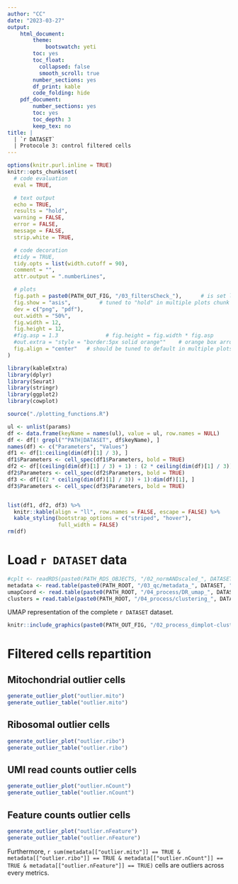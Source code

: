 ```yaml
---
author: "CC"
date: "2023-03-27"
output:
    html_document:
        theme:
            bootswatch: yeti
        toc: yes
        toc_float:
          collapsed: false
          smooth_scroll: true
        number_sections: yes
        df_print: kable
        code_folding: hide
    pdf_document:
        number_sections: yes
        toc: yes
        toc_depth: 3
        keep_tex: no
title: |
  | `r DATASET`
  | Protocole 3: control filtered cells
---
```


<!-- Javascript for zooming on figures (adapted from: https://stackoverflow.com/questions/40401680) -->

<!-- Jquery import conflicts with DT::datatable so needs to be commented here -->
<!-- <script src = "https://ajax.googleapis.com/ajax/libs/jquery/3.1.1/jquery.min.js"></script> -->

<style>
.zoomDiv {
  display: none;
  position: fixed;
  top: 50%;
  left: 50%;
  z-index: 50;
  transform: translate(-50%, -50%);
  background-color: #FFFFFF;
  box-shadow: 0px 0px 50px #888888;
  width: fit-content;
  max-width: 90%;
  max-height: 90%;
  overflow: auto;
}

.zoomImg {
  width: 150%;
}
</style>

<script type = "text/javascript">
  $(document).ready(function() {
    $("body").prepend("<div class = \"zoomDiv\"><img src = \"\" class = \"zoomImg\"></div>");
    // onClick for all img except the zoomed one and link ones (filter)
    // use "img.zoom" and out.extra = "class = \"zoom\"" in chunk to specify manually which chunk images can be zoomed
    $("img:not(.zoomImg)").filter(":not(a *)").click(function() {
      $(".zoomImg").attr("src", $(this).attr("src"));
      $(".zoomDiv").show();
    })
    // onClick function for hiding div
    $("img.zoomImg").click(function() {
      $(".zoomDiv").hide();
    })
  })
</script>


```r
options(knitr.purl.inline = TRUE)
knitr::opts_chunk$set(
  # code evaluation
  eval = TRUE,

  # text output
  echo = TRUE,
  results = "hold",
  warning = FALSE,
  error = FALSE,
  message = FALSE,
  strip.white = TRUE,

  # code decoration
  #tidy = TRUE,
  tidy.opts = list(width.cutoff = 90),
  comment = "",
  attr.output = ".numberLines",

  # plots
  fig.path = paste0(PATH_OUT_FIG, "/03_filtersCheck_"),      # is set later, in chunk setup2
  fig.show = "asis",         # tuned to "hold" in multiple plots chunk
  dev = c("png", "pdf"),
  out.width = "50%",
  fig.width = 12,
  fig.height = 12,
  #fig.asp = 1.3               # fig.height = fig.width * fig.asp
  #out.extra = "style = "border:5px solid orange""    # orange box arround plots
  fig.align = "center"   # should be tuned to default in multiple plots chunk
)
```

```r
library(kableExtra)
library(dplyr)
library(Seurat)
library(stringr)
library(ggplot2)
library(cowplot)

source("./plotting_functions.R")
```

<!-- # Global settings -->

```r
ul <- unlist(params)
df <- data.frame(keyName = names(ul), value = ul, row.names = NULL)
df <- df[! grepl("^PATH|DATASET", df$keyName), ]
names(df) <- c("Parameters", "Values")
df1 <- df[1:ceiling(dim(df)[1] / 3), ]
df1$Parameters <- cell_spec(df1$Parameters, bold = TRUE)
df2 <- df[(ceiling(dim(df)[1] / 3) + 1) : (2 * ceiling(dim(df)[1] / 3)), ]
df2$Parameters <- cell_spec(df2$Parameters, bold = TRUE)
df3 <- df[((2 * ceiling(dim(df)[1] / 3)) + 1):dim(df)[1], ]
df3$Parameters <- cell_spec(df3$Parameters, bold = TRUE)


list(df1, df2, df3) %>%
  knitr::kable(align = "ll", row.names = FALSE, escape = FALSE) %>%
  kable_styling(bootstrap_options = c("striped", "hover"),
                full_width = FALSE)
rm(df)
```


# Load `r DATASET` data

```r
#cplt <- readRDS(paste0(PATH_RDS_OBJECTS, "/02_normANDscaled_", DATASET, "_complete.rds"))
metadata <- read.table(paste0(PATH_ROOT, "/03_qc/metadata_", DATASET, "_complete.csv"), header = TRUE, sep = ",")
umapCoord <- read.table(paste0(PATH_ROOT, "/04_process/DR_umap_", DATASET, "_complete.csv"), header = TRUE, sep = ",")
clusters = read.table(paste0(PATH_ROOT, "/04_process/clustering_", DATASET, "_complete_meth.", clust_meth, "_res.",clust_res,".csv"), header = T, sep =",")
```

UMAP representation of the complete `r DATASET` dataset.

```r
knitr::include_graphics(paste0(PATH_OUT_FIG, "/02_process_dimplot-cluster-cplt-1.png"))
```

# Filtered cells repartition {.tabset .tabset-pills .tabset-fade}

## Mitochondrial outlier cells

```r
generate_outlier_plot("outlier.mito")
generate_outlier_table("outlier.mito")
```

## Ribosomal outlier cells

```r
generate_outlier_plot("outlier.ribo")
generate_outlier_table("outlier.ribo")
```

## UMI read counts outlier cells

```r
generate_outlier_plot("outlier.nCount")
generate_outlier_table("outlier.nCount")
```

## Feature counts outlier cells

```r
generate_outlier_plot("outlier.nFeature")
generate_outlier_table("outlier.nFeature")
```


Furthermore, `r sum(metadata[["outlier.mito"]] == TRUE & metadata[["outlier.ribo"]] == TRUE & metadata[["outlier.nCount"]] == TRUE & metadata[["outlier.nFeature"]] == TRUE)` cells are outliers across every metrics.